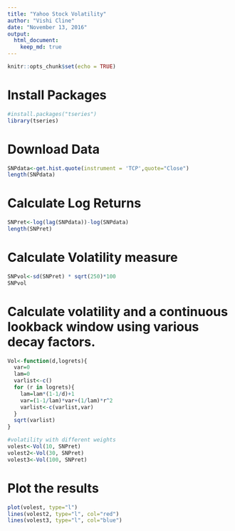 ```yaml
---
title: "Yahoo Stock Volatility"
author: "Vishi Cline"
date: "November 13, 2016"
output: 
  html_document: 
    keep_md: true 
---
```


```r
knitr::opts_chunk$set(echo = TRUE)
```

# Install Packages
```r
#install.packages("tseries")
library(tseries)
```

# Download Data
```r
SNPdata<-get.hist.quote(instrument = 'TCP',quote="Close")
length(SNPdata)
```

# Calculate Log Returns
```r
SNPret<-log(lag(SNPdata))-log(SNPdata)
length(SNPret)
```

# Calculate Volatility measure
```r
SNPvol<-sd(SNPret) * sqrt(250)*100
SNPvol
```

# Calculate volatility and a continuous lookback window using various decay factors.
```r
Vol<-function(d,logrets){
  var=0
  lam=0
  varlist<-c()
  for (r in logrets){
    lam=lam*(1-1/d)+1
    var=(1-1/lam)*var+(1/lam)*r^2
    varlist<-c(varlist,var)
  }
  sqrt(varlist)
}

#volatility with different weights
volest<-Vol(10, SNPret)
volest2<-Vol(30, SNPret)
volest3<-Vol(100, SNPret)
```

# Plot the results
```r
plot(volest, type="l")
lines(volest2, type="l", col="red")
lines(volest3, type="l", col="blue")
```